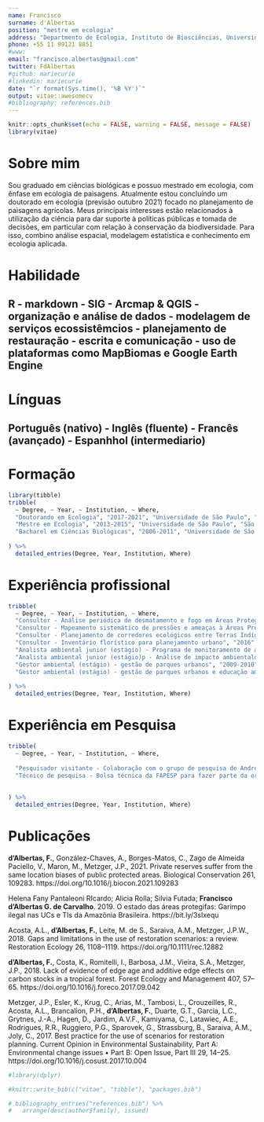 ```yaml
---
name: Francisco
surname: d'Albertas
position: "mestre em ecologia"
address: "Departmento de Ecologia, Instituto de Biosciências, Universidade de São Paulo"
phone: +55 11 99121 8851
#www: 
email: "francisco.albertas@gmail.com"
twitter: FdAlbertas
#github: mariecurie
#linkedin: mariecurie
date: "`r format(Sys.time(), '%B %Y')`"
output: vitae::awesomecv
#bibliography: references.bib  
---
```


```r
knitr::opts_chunk$set(echo = FALSE, warning = FALSE, message = FALSE)
library(vitae)
```

# Sobre mim

Sou graduado em ciências biológicas e possuo mestrado em ecologia, com ênfase em
ecologia de paisagens. Atualmente estou concluíndo um doutorado em ecologia (previsão outubro 2021) focado no planejamento de paisagens agrícolas. Meus principais interesses estão relacionados à utilização da ciência para dar suporte à políticas públicas e tomada de decisões, em particular com relação à conservação da biodiversidade. Para isso, combino análise espacial, modelagem estatística e conhecimento em ecologia aplicada. 


# Habilidade

## R - markdown - SIG - Arcmap & QGIS - organização e análise de dados - modelagem de serviços ecossistêmcios - planejamento de restauração - escrita e comunicação - uso de plataformas como MapBiomas e Google Earth Engine 

# Línguas

## Português (nativo) - Inglês (fluente) - Francês (avançado) - Espanhhol (intermediario)


# Formação

```r
library(tibble)
tribble(
  ~ Degree, ~ Year, ~ Institution, ~ Where,
  "Doutorando em Ecologia", "2017-2021", "Universidade de São Paulo", "São Paulo, Brasil",
  "Mestre em Ecologia", "2013-2015", "Universidade de São Paulo", "São Paulo, Brasil",
  "Bacharel em Ciências Biológicas", "2006-2011", "Universidade de São Paulo", "São Paulo, Brasil",
  
) %>% 
  detailed_entries(Degree, Year, Institution, Where)
```

# Experiência profissional

```r
tribble(
  ~ Degree, ~ Year, ~ Institution, ~ Where,
  "Consultor - Análise periódica de desmatamento e fogo em Áreas Protegidas na Amazônia e no Cerrado", "2020-2021", "World Wildlife Fund - WWF Brazil ", "São Paulo, Brasil",
  "Consultor - Mapeamento sistemático de pressões e ameaças à Áreas Protegidas Federais e Estaduais", "2017-2018", "Instituto Socioambiental - ISA ", "São Paulo, Brasil",
  "Consultor - Planejamento de corredores ecológicos entre Terras Indígenas como parte de um EIA", "2016", "Klabin s/a Papel e Celulose ", "Paraná, Brasil",
  "Consultor - Inventário florístico para planejamento urbano", "2016", "Bloomberg Philanthropies e Global Road Safety ", "São Paulo, Brasil",
  "Analista ambiental junior (estágio) - Programa de monitoramento de áreas protegidas", "2012-2013", "Instituto Socioambiental - ISA", "São Paulo, Brasil",
  "Analista ambiental junior (estágio)p - Análise de impacto ambientalde projetos de óleo e mineração ", "2011-2012", "Mineral Engenharia e Ambiente", "São Paulo, Brasil",
  "Gestor ambiental (estágio) - gestão de parques urbanos", "2009-2010", "Secretaria de Meio Ambiente do Estado de São Paulo", "São Paulo, Brasil",
  "Gestor ambiental (estágio) - gestão de parques urbanos e educação ambiental", "2008-2009", "Secretaria Municipal de Meio Ambiente de São Paulo", "São Paulo, Brasil",
  
) %>% 
  detailed_entries(Degree, Year, Institution, Where)
```

\newpage

# Experiência em Pesquisa

```r
tribble(
  ~ Degree, ~ Year, ~ Institution, ~ Where,
  
  "Pesquisador visitante - Colaboração com o grupo de pesquisa de Andrew Balmford (Conservation Science Group), para desenvolver parte do meu doutorado;", "2020-2021", "University of Cambridge ", "Cambridge, Reino Unido",
  "Técnico de pesquisa - Bolsa técnica da FAPESP para fazer parte da organização Biodiversity and Ecosystem Service Scenarios Network (ScenNet)", "2015-2017", "Laboratório de Ecologia da Paisagem e Conservação-LEPaC(Departmento de Ecologia, Universidade de São Paulo) ", "São Paulo, Brasil",
  
  
) %>% 
  detailed_entries(Degree, Year, Institution, Where)
```

# Publicações

**d’Albertas, F.**, González-Chaves, A., Borges-Matos, C., Zago de Almeida Paciello, V., Maron, M., Metzger, J.P., 2021. Private reserves suffer from the same location biases of public protected areas. Biological Conservation 261, 109283. https://doi.org/10.1016/j.biocon.2021.109283

Helena Fany Pantaleoni RIcardo; Alicia Rolla; Silvia Futada; **Francisco d'Albertas G. de Carvalho**. 2019. O estado das áreas protegifas: Garimpo ilegal nas UCs e TIs da Amazônia Brasileira. https://bit.ly/3sIxequ

Acosta, A.L., **d’Albertas, F.**, Leite, M. de S., Saraiva, A.M., Metzger, J.P.W., 2018. Gaps and limitations in the use of restoration scenarios: a review. Restoration Ecology 26, 1108–1119. https://doi.org/10.1111/rec.12882

**d’Albertas, F.**, Costa, K., Romitelli, I., Barbosa, J.M., Vieira, S.A., Metzger, J.P., 2018. Lack of evidence of edge age and additive edge effects on carbon stocks in a tropical forest. Forest Ecology and Management 407, 57–65. https://doi.org/10.1016/j.foreco.2017.09.042

Metzger, J.P., Esler, K., Krug, C., Arias, M., Tambosi, L., Crouzeilles, R., Acosta, A.L., Brancalion, P.H., **d’Albertas, F.**, Duarte, G.T., Garcia, L.C., Grytnes, J.-A., Hagen, D., Jardim, A.V.F., Kamiyama, C., Latawiec, A.E., Rodrigues, R.R., Ruggiero, P.G., Sparovek, G., Strassburg, B., Saraiva, A.M., Joly, C., 2017. Best practice for the use of scenarios for restoration planning. Current Opinion in Environmental Sustainability, Part A: Environmental change issues • Part B: Open Issue, Part III 29, 14–25. https://doi.org/10.1016/j.cosust.2017.10.004

```r
#library(dplyr)

#knitr::write_bib(c("vitae", "tibble"), "packages.bib")

# bibliography_entries("references.bib") %>%
#   arrange(desc(author$family), issued)
```

